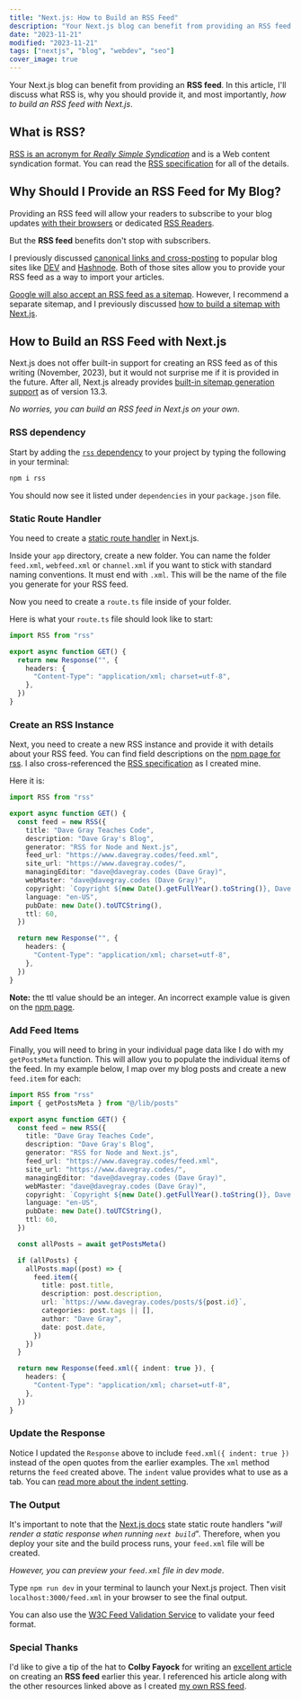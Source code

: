 ```yaml
---
title: "Next.js: How to Build an RSS Feed"
description: "Your Next.js blog can benefit from providing an RSS feed."
date: "2023-11-21"
modified: "2023-11-21"
tags: ["nextjs", "blog", "webdev", "seo"]
cover_image: true
---
```


Your Next.js blog can benefit from providing an **RSS feed**. In this article, I'll discuss what RSS is, why you should provide it, and most importantly, _how to build an RSS feed with Next.js_.

## What is RSS?

[RSS is an acronym for _Really Simple Syndication_](https://www.rssboard.org/rss-specification) and is a Web content syndication format. You can read the [RSS specification](https://www.rssboard.org/rss-specification) for all of the details.

## Why Should I Provide an RSS Feed for My Blog?

<CustomImage
  src="https://raw.githubusercontent.com/Codefreyy/blog-posts/main/images/frontend-design.png"
  alt="design"
/>

Providing an RSS feed will allow your readers to subscribe to your blog updates [with their browsers](https://www.google.com/search?q=read+rss+feed+in+browser) or dedicated [RSS Readers](https://www.google.com/search?q=best+rss+feed+reader).

But the **RSS feed** benefits don't stop with subscribers.

I previously discussed [canonical links and cross-posting](https://www.davegray.codes/posts/does-my-nextjs-blog-need-canonical-links) to popular blog sites like [DEV](https://dev.to/tessak22/connecting-your-rss-feed-url-for-easy-publishing-to-dev-to-31de) and [Hashnode](https://support.hashnode.com/en/articles/6427208-rss-importer). Both of those sites allow you to provide your RSS feed as a way to import your articles.

[Google will also accept an RSS feed as a sitemap](https://developers.google.com/search/docs/crawling-indexing/sitemaps/build-sitemap#rss). However, I recommend a separate sitemap, and I previously discussed [how to build a sitemap with Next.js](https://www.davegray.codes/posts/nextjs-how-to-build-sitemap-robots-txt).

## How to Build an RSS Feed with Next.js

Next.js does not offer built-in support for creating an RSS feed as of this writing (November, 2023), but it would not surprise me if it is provided in the future. After all, Next.js already provides [built-in sitemap generation support](https://nextjs.org/docs/app/api-reference/file-conventions/metadata/sitemap) as of version 13.3.

_No worries, you can build an RSS feed in Next.js on your own_.

### RSS dependency

Start by adding the [`rss` dependency](https://www.npmjs.com/package/rss) to your project by typing the following in your terminal:

```bash
npm i rss
```

You should now see it listed under `dependencies` in your `package.json` file.

### Static Route Handler

You need to create a [static route handler](https://nextjs.org/docs/app/building-your-application/deploying/static-exports#route-handlers) in Next.js.

Inside your `app` directory, create a new folder. You can name the folder `feed.xml`, `webfeed.xml` or `channel.xml` if you want to stick with standard naming conventions. It must end with `.xml`. This will be the name of the file you generate for your RSS feed.

Now you need to create a `route.ts` file inside of your folder.

Here is what your `route.ts` file should look like to start:

```ts
import RSS from "rss"

export async function GET() {
  return new Response("", {
    headers: {
      "Content-Type": "application/xml; charset=utf-8",
    },
  })
}
```

### Create an RSS Instance

Next, you need to create a new RSS instance and provide it with details about your RSS feed. You can find field descriptions on the [npm page for rss](https://www.npmjs.com/package/rss). I also cross-referenced the [RSS specification](https://www.rssboard.org/rss-specification) as I created mine.

Here it is:

```ts
import RSS from "rss"

export async function GET() {
  const feed = new RSS({
    title: "Dave Gray Teaches Code",
    description: "Dave Gray's Blog",
    generator: "RSS for Node and Next.js",
    feed_url: "https://www.davegray.codes/feed.xml",
    site_url: "https://www.davegray.codes/",
    managingEditor: "dave@davegray.codes (Dave Gray)",
    webMaster: "dave@davegray.codes (Dave Gray)",
    copyright: `Copyright ${new Date().getFullYear().toString()}, Dave Gray`,
    language: "en-US",
    pubDate: new Date().toUTCString(),
    ttl: 60,
  })

  return new Response("", {
    headers: {
      "Content-Type": "application/xml; charset=utf-8",
    },
  })
}
```

**Note:** the ttl value should be an integer. An incorrect example value is given on the [npm page](https://www.npmjs.com/package/rss).

### Add Feed Items

Finally, you will need to bring in your individual page data like I do with my `getPostsMeta` function. This will allow you to populate the individual items of the feed. In my example below, I map over my blog posts and create a new `feed.item` for each:

```ts
import RSS from "rss"
import { getPostsMeta } from "@/lib/posts"

export async function GET() {
  const feed = new RSS({
    title: "Dave Gray Teaches Code",
    description: "Dave Gray's Blog",
    generator: "RSS for Node and Next.js",
    feed_url: "https://www.davegray.codes/feed.xml",
    site_url: "https://www.davegray.codes/",
    managingEditor: "dave@davegray.codes (Dave Gray)",
    webMaster: "dave@davegray.codes (Dave Gray)",
    copyright: `Copyright ${new Date().getFullYear().toString()}, Dave Gray`,
    language: "en-US",
    pubDate: new Date().toUTCString(),
    ttl: 60,
  })

  const allPosts = await getPostsMeta()

  if (allPosts) {
    allPosts.map((post) => {
      feed.item({
        title: post.title,
        description: post.description,
        url: `https://www.davegray.codes/posts/${post.id}`,
        categories: post.tags || [],
        author: "Dave Gray",
        date: post.date,
      })
    })
  }

  return new Response(feed.xml({ indent: true }), {
    headers: {
      "Content-Type": "application/xml; charset=utf-8",
    },
  })
}
```

### Update the Response

Notice I updated the `Response` above to include `feed.xml({ indent: true })` instead of the open quotes from the earlier examples. The `xml` method returns the `feed` created above. The `indent` value provides what to use as a tab. You can [read more about the indent setting](https://www.npmjs.com/package/rss).

### The Output

It's important to note that the [Next.js docs](https://nextjs.org/docs/app/building-your-application/deploying/static-exports#route-handlers) state static route handlers "_will render a static response when running `next build`_". Therefore, when you deploy your site and the build process runs, your `feed.xml` file will be created.

_However, you can preview your `feed.xml` file in dev mode_.

Type `npm run dev` in your terminal to launch your Next.js project. Then visit `localhost:3000/feed.xml` in your browser to see the final output.

You can also use the [W3C Feed Validation Service](https://validator.w3.org/feed/) to validate your feed format.

### Special Thanks

I'd like to give a tip of the hat to **Colby Fayock** for writing an [excellent article](https://spacejelly.dev/posts/sitemaps-rss-feeds-with-next-js-app-router/) on creating an **RSS feed** earlier this year. I referenced his article along with the other resources linked above as I created [my own RSS feed](https://www.davegray.codes/feed.xml).
